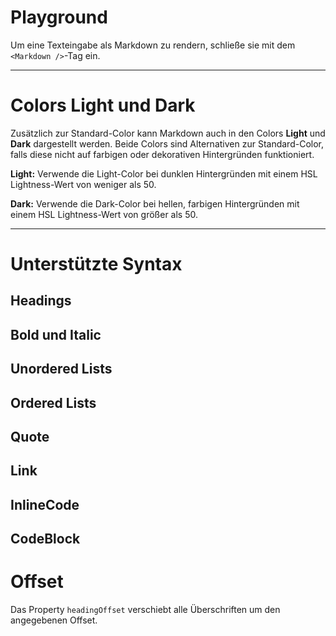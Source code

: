 # Playground

Um eine Texteingabe als Markdown zu rendern, schließe sie mit dem
`<Markdown />`-Tag ein.

<LiveCodeEditor />

---

# Colors Light und Dark

Zusätzlich zur Standard-Color kann Markdown auch in den Colors **Light** und
**Dark** dargestellt werden. Beide Colors sind Alternativen zur Standard-Color,
falls diese nicht auf farbigen oder dekorativen Hintergründen funktioniert.

<LiveCodeEditor example="light" bgColor="dark" editorCollapsed />

<LiveCodeEditor example="dark" bgColor="light" editorCollapsed />

**Light:** Verwende die Light-Color bei dunklen Hintergründen mit einem HSL
Lightness-Wert von weniger als 50.

**Dark:** Verwende die Dark-Color bei hellen, farbigen Hintergründen mit einem
HSL Lightness-Wert von größer als 50.

---

# Unterstützte Syntax

## Headings

<LiveCodeEditor example="heading" editorCollapsed />

## Bold und Italic

<LiveCodeEditor example="default" editorCollapsed />

## Unordered Lists

<LiveCodeEditor example="unorderedList" editorCollapsed />

## Ordered Lists

<LiveCodeEditor example="orderedList" editorCollapsed />

## Quote

<LiveCodeEditor example="quote" editorCollapsed />

## Link

<LiveCodeEditor example="link" editorCollapsed />

## InlineCode

<LiveCodeEditor example="inlineCode" editorCollapsed />

## CodeBlock

<LiveCodeEditor example="codeBlock" editorCollapsed />

# Offset

Das Property `headingOffset` verschiebt alle Überschriften um den angegebenen
Offset.

<LiveCodeEditor example="headingOffset" editorCollapsed />
